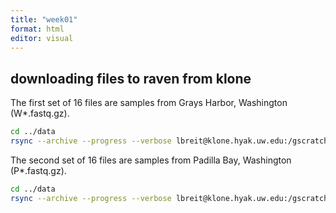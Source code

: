 ```yaml
---
title: "week01"
format: html
editor: visual
---
```


## downloading files to raven from klone

The first set of 16 files are samples from Grays Harbor, Washington (W*.fastq.gz).

```bash
cd ../data
rsync --archive --progress --verbose lbreit@klone.hyak.uw.edu:/gscratch/scrubbed/lbreit/fish546/W*.fastq.gz .
```

The second set of 16 files are samples from Padilla Bay, Washington (P*.fastq.gz).

```bash
cd ../data
rsync --archive --progress --verbose lbreit@klone.hyak.uw.edu:/gscratch/scrubbed/lbreit/fish546/P*.fastq.gz .
```